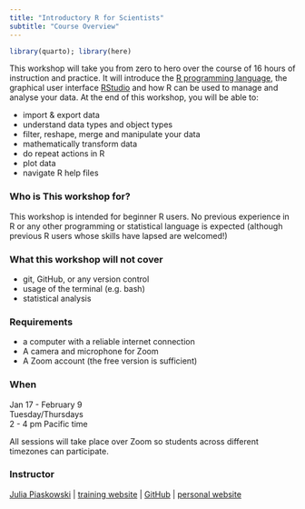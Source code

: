 ```yaml
---
title: "Introductory R for Scientists"
subtitle: "Course Overview"
---
```


```r
library(quarto); library(here)
```

This workshop will take you from zero to hero over the course of 16 hours of instruction and practice. It will introduce the [R programming language](https://www.r-project.org/), the graphical user interface [RStudio](https://www.rstudio.com/products/rstudio/) and how R can be used to manage and analyse your data. At the end of this workshop, you will be able to:

-   import & export data
-   understand data types and object types
-   filter, reshape, merge and manipulate your data
-   mathematically transform data
-   do repeat actions in R
-   plot data
-   navigate R help files

### Who is This workshop for?

This workshop is intended for beginner R users. No previous experience in R or any other programming or statistical language is expected (although previous R users whose skills have lapsed are welcomed!)

### What this workshop will not cover

-   git, GitHub, or any version control
-   usage of the terminal (e.g. bash)
-   statistical analysis

### Requirements

* a computer with a reliable internet connection
* A camera and microphone for Zoom 
* A Zoom account (the free version is sufficient)

### When

Jan 17 - February 9\
Tuesday/Thursdays\
2 - 4 pm Pacific time

All sessions will take place over Zoom so students across different timezones can participate.

### Instructor

[Julia Piaskowski](https://www.uidaho.edu/cals/statistical-programs/people/julia-piaskowski) | [training website](agstats.io) | [GitHub](https://github.com/jpiaskowski) | [personal website](https://jpiaskowski.gitlab.io/)



